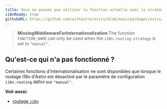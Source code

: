 ```yaml
---
title: Vous ne pouvez pas utiliser la fonction actuelle avec la stratégie actuelle.
i18nReady: true
githubURL: https://github.com/withastro/astro/blob/main/packages/astro/src/core/errors/errors-data.ts
---
```


> **MissingMiddlewareForInternationalization**:The function `FUNCTION_NAME` can only be used when the `i18n.routing.strategy` is set to `"manual"`.

## Qu'est-ce qui n'a pas fonctionné ?
Certaines fonctions d'internationalisation ne sont disponibles que lorsque le routage i18n d'Astro est désactivé par le paramètre de configuration `i18n.routing` défini sur `"manual"`.

**Voir aussi:**
-  [routage `i18n`](/fr/guides/internationalization/#routing)


